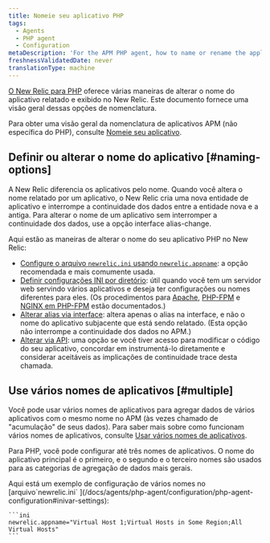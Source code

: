 ```yaml
---
title: Nomeie seu aplicativo PHP
tags:
  - Agents
  - PHP agent
  - Configuration
metaDescription: 'For the APM PHP agent, how to name or rename the application''''s name as it''''s displayed in New Relic.'
freshnessValidatedDate: never
translationType: machine
---
```


[O New Relic para PHP](/docs/agents/php-agent/getting-started/introduction-new-relic-php) oferece várias maneiras de alterar o nome do aplicativo relatado e exibido no New Relic. Este documento fornece uma visão geral dessas opções de nomenclatura.

Para obter uma visão geral da nomenclatura de aplicativos APM (não específica do PHP), consulte [Nomeie seu aplicativo](/docs/agents/manage-apm-agents/app-naming/name-your-application).

## Definir ou alterar o nome do aplicativo [#naming-options]

A New Relic diferencia os aplicativos pelo nome. Quando você altera o nome relatado por um aplicativo, o New Relic cria uma nova entidade de aplicativo e interrompe a continuidade dos dados entre a entidade nova e a antiga. Para alterar o nome de um aplicativo sem interromper a continuidade dos dados, use a opção interface alias-change.

Aqui estão as maneiras de alterar o nome do seu aplicativo PHP no New Relic:

* [Configure o arquivo `newrelic.ini` usando `newrelic.appname`](/docs/agents/php-agent/configuration/php-agent-configuration#inivar-appname): a opção recomendada e mais comumente usada.
* [Definir configurações INI por diretório](/docs/agents/php-agent/configuration/php-directory-ini-settings): útil quando você tem um servidor web servindo vários aplicativos e deseja ter configurações ou nomes diferentes para eles. (Os procedimentos para [Apache](/docs/agents/php-agent/configuration/php-directory-ini-settings#perdir-apache), [PHP-FPM](/docs/agents/php-agent/configuration/php-directory-ini-settings#php-fpm_per-dir) e [NGINX em PHP-FPM](/docs/agents/php-agent/configuration/php-directory-ini-settings#PHP-FPM_nginix) estão documentados.)
* [Alterar alias via interface](/docs/agents/manage-apm-agents/app-naming/name-your-application#app-alias): altera apenas o alias na interface, e não o nome do aplicativo subjacente que está sendo relatado. (Esta opção não interrompe a continuidade dos dados no APM.)
* [Alterar via API](/docs/agents/php-agent/php-agent-api/newrelic_set_appname): uma opção se você tiver acesso para modificar o código do seu aplicativo, concordar em instrumentá-lo diretamente e considerar aceitáveis as implicações de continuidade trace desta chamada.

## Use vários nomes de aplicativos [#multiple]

Você pode usar vários nomes de aplicativos para agregar dados de vários aplicativos com o mesmo nome no APM (às vezes chamado de "acumulação" de seus dados). Para saber mais sobre como funcionam vários nomes de aplicativos, consulte [Usar vários nomes de aplicativos](/docs/agents/manage-apm-agents/app-naming/use-multiple-names-app).

Para PHP, você pode configurar até três nomes de aplicativos. O nome do aplicativo principal é o primeiro, e o segundo e o terceiro nomes são usados para as categorias de agregação de dados mais gerais.

<CollapserGroup>
  <Collapser
    id="example"
    title="Exemplo de arquivo de configuração PHP"
  >
    Aqui está um exemplo de configuração de vários nomes no [arquivo`newrelic.ini` ](/docs/agents/php-agent/configuration/php-agent-configuration#inivar-settings):

    ```ini
    newrelic.appname="Virtual Host 1;Virtual Hosts in Some Region;All Virtual Hosts"
    ```
  </Collapser>
</CollapserGroup>
